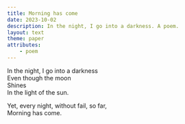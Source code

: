 ```yaml
---
title: Morning has come
date: 2023-10-02
description: In the night, I go into a darkness. A poem.
layout: text
theme: paper
attributes:
    - poem
---
```


In the night, I go into a darkness<br/>
Even though the moon<br/>
Shines<br/>
In the light of the sun.

Yet, every night, without fail, so far,<br/>
Morning has come.
